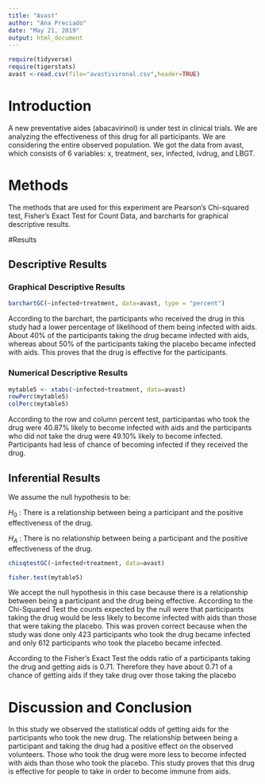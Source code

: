 ---
title: "Avast"
author: "Ana Preciado"
date: "May 21, 2019"
output: html_document
---

```{r include=FALSE,echo=FALSE}
require(tidyverse)
require(tigerstats)
avast <-read.csv(file="avastivironal.csv",header=TRUE) 
```

# Introduction

<!--In this section you explain what you are trying to show.  Where did the data come from?  What is the research or other question you are trying to answer?.  If you skimp in this section expect to be marked down in your grade. Paint a picture of the project a couple of paragraphs is expected!-->

A new  preventative aides (abacavirinol) is under test in clinical trials. We are analyzing the effectiveness of this drug for all participants. We are considering the entire observed population. We got the data from avast, which consists of 6 variables: x, treatment, sex, infected, ivdrug, and LBGT.  

# Methods

<!--Decide on your methods:  use "variable analysis" or other appropriate descriptors.  Make sure to choose at least one graphical method and at least one numerical method. Discuss what data manipulations may be needed for example subsetting or other binning procedures and what sort of graphical displays and inferential tools will be used!-->
The methods that are used for this experiment are Pearson's Chi-squared test, Fisher's Exact Test for Count Data, and barcharts for graphical descriptive results.

#Results

<!--Divide this section into two sub-sections:  One for your descriptive  results and one for your inferential results.!-->

## Descriptive Results

### Graphical Descriptive Results

<!--Graphical results here.  Make sure to show your code.  Provide appropriate labels for axes, giving units if possible, and provide a good title for the graph, too.  Use the graphical results to describe the patterns if any that exist in the data as focused toward the research question. Bottom line is to explain the features of the graph that are relevant to conforming or departing to what is expected by your null hypothesis !--> 

```{r}
barchartGC(~infected+treatment, data=avast, type = "percent")
``` 

According to the barchart, the participants who received the drug in this study had a lower percentage of likelihood of them being infected with aids. About 40% of the participants taking the drug became infected with aids, whereas about 50% of the participants taking the placebo became infected with aids. This proves that the drug is effective for the participants. 

### Numerical Descriptive Results

<!--Numerical results go here. Use the numerical results to describe the patterns if any that exist in the data as focused toward the research question!--> 

```{r}
mytable5 <- xtabs(~infected+treatment, data=avast)
rowPerc(mytable5) 
colPerc(mytable5)
```
According to the row and column percent test, participantas who took the drug were 40.87% likely to become infected with aids and the participants who did not take the drug were 49.10% likely to become infected. Participants had less of chance of becoming infected if they received the drug. 

## Inferential Results

<!--State hypothesis clearly.  Make sure your discussion of the inferential test covers all the aspects that the test output produces, such as test statistic, p-value etc.  Make a decision about the null hypothesis, explain the assumptions on which the selected test/procedure was based, and why the chosen procedure satisfys the assumptions and is appropriate to answer the research question!--> 

We assume the null hypothesis to be: 

$H_0$ : There is a relationship between being a participant and the positive effectiveness of the drug.

$H_A$ : There is no relationship between being a participant and the positive effectiveness of the drug.

```{r}
chisqtestGC(~infected+treatment, data=avast)
```
```{r}
fisher.test(mytable5)
```
We accept the null hypothesis in this case because there is a relationship between being a participant and the drug being effective. According to the Chi-Squared Test the counts expected by the null were that participants taking the drug would be less likely to become infected with aids than those that were taking the placebo. This was proven correct because when the study was done only 423 participants who took the drug became infected and only 612 participants who took the placebo became infected. 

According to the Fisher's Exact Test the odds ratio of a participants taking the drug and getting aids is 0.71. Therefore they have about 0.71 of a chance of getting aids if they take drug over those taking the placebo

# Discussion and Conclusion

<!--Discussion and conclusion here.  If you found a relationship be sure to consider whether the relationship occurs because one of the variavbles causes the other, or whether they perhasps are related for some other reason.  Watch the chapter 6 videos from the GeorgeTown videos collection.!--> 

In this study we observed the statistical odds of getting aids for the participants who took the new drug. The relationship between being a participant and taking the drug had a positive effect on the observed volunteers. Those who took the drug were more less to become infected with aids than those who took the placebo. This study proves that this drug is effective for people to take in order to become immune from aids.
